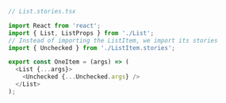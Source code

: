```ts
// List.stories.tsx

import React from 'react';
import { List, ListProps } from './List';
// Instead of importing the ListItem, we import its stories
import { Unchecked } from './ListItem.stories';

export const OneItem = (args) => (
  <List {...args}>
    <Unchecked {...Unchecked.args} />
  </List>
);
```
